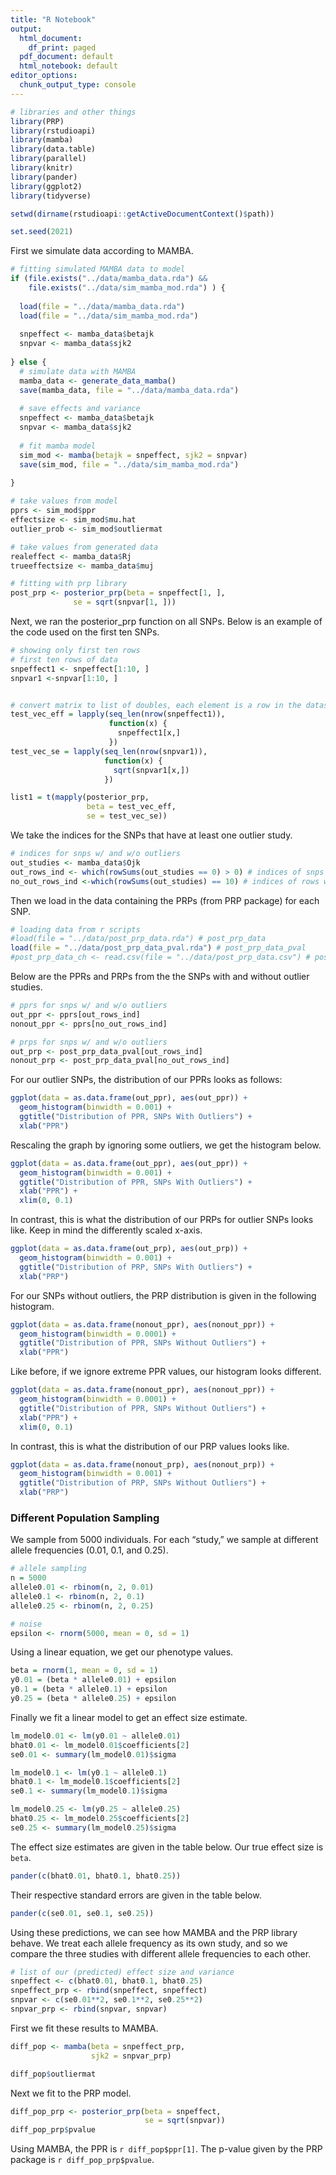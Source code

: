 ```yaml
---
title: "R Notebook"
output:
  html_document:
    df_print: paged
  pdf_document: default
  html_notebook: default
editor_options:
  chunk_output_type: console
---
```


```r
# libraries and other things
library(PRP)
library(rstudioapi)
library(mamba)
library(data.table)
library(parallel)
library(knitr)
library(pander)
library(ggplot2)
library(tidyverse)

setwd(dirname(rstudioapi::getActiveDocumentContext()$path))

set.seed(2021)
```


First we simulate data according to MAMBA.
```r
# fitting simulated MAMBA data to model
if (file.exists("../data/mamba_data.rda") &&
    file.exists("../data/sim_mamba_mod.rda") ) {
  
  load(file = "../data/mamba_data.rda")
  load(file = "../data/sim_mamba_mod.rda")
  
  snpeffect <- mamba_data$betajk
  snpvar <- mamba_data$sjk2
  
} else {
  # simulate data with MAMBA
  mamba_data <- generate_data_mamba()
  save(mamba_data, file = "../data/mamba_data.rda")
  
  # save effects and variance
  snpeffect <- mamba_data$betajk
  snpvar <- mamba_data$sjk2
  
  # fit mamba model
  sim_mod <- mamba(betajk = snpeffect, sjk2 = snpvar)
  save(sim_mod, file = "../data/sim_mamba_mod.rda")
  
}

# take values from model
pprs <- sim_mod$ppr
effectsize <- sim_mod$mu.hat
outlier_prob <- sim_mod$outliermat

# take values from generated data
realeffect <- mamba_data$Rj
trueeffectsize <- mamba_data$muj

```



```r
# fitting with prp library
post_prp <- posterior_prp(beta = snpeffect[1, ],
              se = sqrt(snpvar[1, ]))
```


Next, we ran the posterior_prp function on all SNPs. Below is an example of the code used on the first ten SNPs.
```r
# showing only first ten rows
# first ten rows of data
snpeffect1 <- snpeffect[1:10, ]
snpvar1 <-snpvar[1:10, ]


# convert matrix to list of doubles, each element is a row in the dataset
test_vec_eff = lapply(seq_len(nrow(snpeffect1)),
                      function(x) {
                        snpeffect1[x,]
                      })
test_vec_se = lapply(seq_len(nrow(snpvar1)),
                     function(x) {
                       sqrt(snpvar1[x,])
                     })

list1 = t(mapply(posterior_prp,
                 beta = test_vec_eff,
                 se = test_vec_se))

```


We take the indices for the SNPs that have at least one outlier study.
```r
# indices for snps w/ and w/o outliers
out_studies <- mamba_data$Ojk
out_rows_ind <- which(rowSums(out_studies == 0) > 0) # indices of snps with outlier studies
no_out_rows_ind <-which(rowSums(out_studies) == 10) # indices of rows w/o outliers
```


Then we load in the data containing the PRPs (from PRP package) for each SNP.
```r
# loading data from r scripts
#load(file = "../data/post_prp_data.rda") # post_prp_data
load(file = "../data/post_prp_data_pval.rda") # post_prp_data_pval
#post_prp_data_ch <- read.csv(file = "../data/post_prp_data.csv") # post_prp_data_ch
```


Below are the PPRs and PRPs from the the SNPs with and without outlier studies.
```r
# pprs for snps w/ and w/o outliers
out_ppr <- pprs[out_rows_ind]
nonout_ppr <- pprs[no_out_rows_ind]
```


```r
# prps for snps w/ and w/o outliers
out_prp <- post_prp_data_pval[out_rows_ind]
nonout_prp <- post_prp_data_pval[no_out_rows_ind]
```

For our outlier SNPs, the distribution of our PPRs looks as follows:
```r
ggplot(data = as.data.frame(out_ppr), aes(out_ppr)) +
  geom_histogram(binwidth = 0.001) +
  ggtitle("Distribution of PPR, SNPs With Outliers") +
  xlab("PPR")
```

Rescaling the graph by ignoring some outliers, we get the histogram below.
```r
ggplot(data = as.data.frame(out_ppr), aes(out_ppr)) +
  geom_histogram(binwidth = 0.001) +
  ggtitle("Distribution of PPR, SNPs With Outliers") +
  xlab("PPR") +
  xlim(0, 0.1)
```

In contrast, this is what the distribution of our PRPs for outlier SNPs looks like. Keep in mind the differently scaled x-axis.
```r
ggplot(data = as.data.frame(out_prp), aes(out_prp)) +
  geom_histogram(binwidth = 0.001) +
  ggtitle("Distribution of PRP, SNPs With Outliers") +
  xlab("PRP")
```



For our SNPs without outliers, the PRP distribution is given in the following histogram.

```r
ggplot(data = as.data.frame(nonout_ppr), aes(nonout_ppr)) +
  geom_histogram(binwidth = 0.0001) +
  ggtitle("Distribution of PPR, SNPs Without Outliers") +
  xlab("PPR")
```

Like before, if we ignore extreme PPR values, our histogram looks different.
```r
ggplot(data = as.data.frame(nonout_ppr), aes(nonout_ppr)) +
  geom_histogram(binwidth = 0.0001) +
  ggtitle("Distribution of PPR, SNPs Without Outliers") +
  xlab("PPR") +
  xlim(0, 0.1)
```

In contrast, this is what the distribution of our PRP values looks like.
```r
ggplot(data = as.data.frame(nonout_prp), aes(nonout_prp)) +
  geom_histogram(binwidth = 0.001) +
  ggtitle("Distribution of PRP, SNPs Without Outliers") +
  xlab("PRP")
```

\newpage
### Different Population Sampling


We sample from 5000 individuals. For each "study," we sample at different allele frequencies (0.01, 0.1, and 0.25).
```r
# allele sampling
n = 5000
allele0.01 <- rbinom(n, 2, 0.01) 
allele0.1 <- rbinom(n, 2, 0.1)
allele0.25 <- rbinom(n, 2, 0.25)

# noise
epsilon <- rnorm(5000, mean = 0, sd = 1)
```


Using a linear equation, we get our phenotype values.
```r
beta = rnorm(1, mean = 0, sd = 1)
y0.01 = (beta * allele0.01) + epsilon
y0.1 = (beta * allele0.1) + epsilon
y0.25 = (beta * allele0.25) + epsilon
```


Finally we fit a linear model to get an effect size estimate.
```r
lm_model0.01 <- lm(y0.01 ~ allele0.01)
bhat0.01 <- lm_model0.01$coefficients[2]
se0.01 <- summary(lm_model0.01)$sigma

lm_model0.1 <- lm(y0.1 ~ allele0.1)
bhat0.1 <- lm_model0.1$coefficients[2]
se0.1 <- summary(lm_model0.1)$sigma

lm_model0.25 <- lm(y0.25 ~ allele0.25)
bhat0.25 <- lm_model0.25$coefficients[2]
se0.25 <- summary(lm_model0.25)$sigma
```

The effect size estimates are given in the table below. Our true effect size is `beta`.
```r
pander(c(bhat0.01, bhat0.1, bhat0.25))
```

Their respective standard errors are given in the table below.
```r
pander(c(se0.01, se0.1, se0.25))
```

Using these predictions, we can see how MAMBA and the PRP library behave. We treat each allele frequency as its own study, and so we compare the three studies with different allele frequencies to each other.
```r
# list of our (predicted) effect size and variance
snpeffect <- c(bhat0.01, bhat0.1, bhat0.25)
snpeffect_prp <- rbind(snpeffect, snpeffect)
snpvar <- c(se0.01**2, se0.1**2, se0.25**2)
snpvar_prp <- rbind(snpvar, snpvar)


```


First we fit these results to MAMBA.
```r
diff_pop <- mamba(beta = snpeffect_prp,
                  sjk2 = snpvar_prp)
```

```r
diff_pop$outliermat
```

Next we fit to the PRP model.

```r
diff_pop_prp <- posterior_prp(beta = snpeffect,
                              se = sqrt(snpvar))
diff_pop_prp$pvalue
```

Using MAMBA, the PPR is `r diff_pop$ppr[1]`. The p-value given by the PRP package is `r diff_pop_prp$pvalue`.